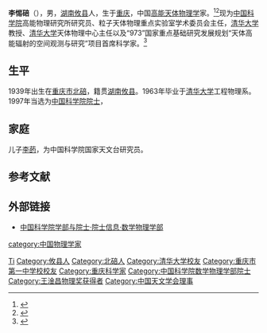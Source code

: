 '''李惕碚'''（{{bd|1939年|6月12日||}}），男，[[湖南|湖南]][[攸县|攸县]]人，生于[[重庆|重庆]]，中国[[高能天体物理学|高能天体物理学]]家。<ref>{{Cite book|title=中华当代文化名人大辞典|author=张品兴, 殷登祥, 陈有进等主编|publisher=中国广播电视出版社|year=1992|isbn=9787504315137|location=北京|pages=}}</ref><ref>{{Cite book|title=二十世纪中国名人辞典|author=蔡开松, 于信凤主编; 曾卓明, 周溯源, 赵书刚副主编|publisher=辽宁人民出版社|year=1991|isbn=|location=沈阳|pages=}}</ref>现为[[中国科学院|中国科学院]]高能物理研究所研究员、粒子天体物理重点实验室学术委员会主任，[[清华大学|清华大学]]教授、[[清华大学|清华大学]]天体物理中心主任以及“973”国家重点基础研究发展规划“天体高能辐射的空间观测与研究”项目首席科学家。<ref>{{Cite web|title=“慧眼”背后的“灵魂人物”|url=http://www.cas.cn/cm/201706/t20170626_4606370.shtml|accessdate=|work=新华网|archive-date=2020-04-06|archive-url=https://web.archive.org/web/20200406103951/http://www.cas.cn/cm/201706/t20170626_4606370.shtml|dead-url=no}}</ref>

== 生平 ==
1939年出生在[[重庆市|重庆市]][[北碚|北碚]]，籍贯[[湖南|湖南]][[攸县|攸县]]。1963年毕业于[[清华大学|清华大学]]工程物理系。1997年当选为[[中国科学院院士|中国科学院院士]]，

== 家庭 ==
儿子[[李菂|李菂]]，为中国科学院国家天文台研究员。

== 参考文献 ==
{{reflist}}

== 外部链接 ==
* [https://web.archive.org/web/20120308190537/http://sourcedb.cas.cn/sourcedb_ad_cas/zw2/ysxx/sxwlxb/ 中国科学院学部与院士·院士信息·数学物理学部]

{{中国科学家小作品}}
{{中国科学院数学物理学部院士}}
{{Navboxes
| title  = 李惕碚在[[中国天文学会|中国天文学会]]的职务
| list1  =
{{中国天文学会第六届理事会}}
}}

{{Authority control}}
{{DEFAULTSORT:Li}}
[[Category:李姓|Ti]]
[[Category:攸县人|Category:攸县人]]
[[Category:北碚人|Category:北碚人]]
[[Category:清华大学校友|Category:清华大学校友]]
[[Category:重庆市第一中学校校友|Category:重庆市第一中学校校友]]
[[category:中国物理学家|category:中国物理学家]]
[[Category:重庆科学家|Category:重庆科学家]]
[[Category:中国科学院数学物理学部院士|Category:中国科学院数学物理学部院士]]
[[Category:王淦昌物理奖获得者|Category:王淦昌物理奖获得者]]
[[Category:中国天文学会理事|Category:中国天文学会理事]]